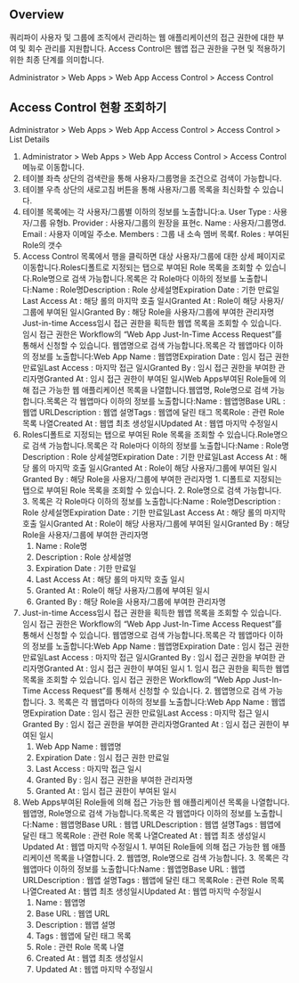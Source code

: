 ## Overview
쿼리파이 사용자 및 그룹에 조직에서 관리하는 웹 애플리케이션의 접근 권한에 대한 부여 및 회수 관리를 지원합니다. Access Control은 웹앱 접근 권한을 구현 및 적용하기 위한 최종 단계를 의미합니다.

Administrator &gt; Web Apps &gt; Web App Access Control &gt; Access Control

## Access Control 현황 조회하기
Administrator &gt; Web Apps &gt; Web App Access Control &gt; Access Control &gt; List Details

1. Administrator > Web Apps > Web App Access Control > Access Control 메뉴로 이동합니다.
2. 테이블 좌측 상단의 검색란을 통해 사용자/그룹명을 조건으로 검색이 가능합니다.
3. 테이블 우측 상단의 새로고침 버튼을 통해 사용자/그룹 목록을 최신화할 수 있습니다.
4. 테이블 목록에는 각 사용자/그룹별 이하의 정보를 노출합니다:a. User Type : 사용자/그룹 유형b. Provider : 사용자/그룹의 원장을 표현c. Name : 사용자/그룹명d. Email : 사용자 이메일 주소e. Members : 그룹 내 소속 멤버 목록f. Roles : 부여된 Role의 갯수
5. Access Control 목록에서 행을 클릭하면 대상 사용자/그룹에 대한 상세 페이지로 이동합니다.Roles디폴트로 지정되는 탭으로 부여된 Role 목록을 조회할 수 있습니다.Role명으로 검색 가능합니다.목록은 각 Role마다 이하의 정보를 노출합니다:Name : Role명Description : Role 상세설명Expiration Date : 기한 만료일Last Access At : 해당 롤의 마지막 호출 일시Granted At : Role이 해당 사용자/그룹에 부여된 일시Granted By : 해당 Role을 사용자/그룹에 부여한 관리자명 Just-in-time Access임시 접근 권한을 획득한 웹앱 목록을 조회할 수 있습니다. 임시 접근 권한은 Workflow의 “Web App Just-In-Time Access Request”를 통해서 신청할 수 있습니다. 웹앱명으로 검색 가능합니다.목록은 각 웹앱마다 이하의 정보를 노출합니다:Web App Name : 웹앱명Expiration Date : 임시 접근 권한 만료일Last Access : 마지막 접근 일시Granted By : 임시 접근 권한을 부여한 관리자명Granted At : 임시 접근 권한이 부여된 일시Web Apps부여된 Role들에 의해 접근 가능한 웹 애플리케이션 목록을 나열합니다.웹앱명, Role명으로 검색 가능합니다.목록은 각 웹앱마다 이하의 정보를 노출합니다:Name : 웹앱명Base URL : 웹앱 URLDescription : 웹앱 설명Tags : 웹앱에 달린 태그 목록Role : 관련 Role 목록 나열Created At : 웹앱 최초 생성일시Updated At : 웹앱 마지막 수정일시
  1. Roles디폴트로 지정되는 탭으로 부여된 Role 목록을 조회할 수 있습니다.Role명으로 검색 가능합니다.목록은 각 Role마다 이하의 정보를 노출합니다:Name : Role명Description : Role 상세설명Expiration Date : 기한 만료일Last Access At : 해당 롤의 마지막 호출 일시Granted At : Role이 해당 사용자/그룹에 부여된 일시Granted By : 해당 Role을 사용자/그룹에 부여한 관리자명
    1. 디폴트로 지정되는 탭으로 부여된 Role 목록을 조회할 수 있습니다.
    2. Role명으로 검색 가능합니다.
    3. 목록은 각 Role마다 이하의 정보를 노출합니다:Name : Role명Description : Role 상세설명Expiration Date : 기한 만료일Last Access At : 해당 롤의 마지막 호출 일시Granted At : Role이 해당 사용자/그룹에 부여된 일시Granted By : 해당 Role을 사용자/그룹에 부여한 관리자명
      1. Name : Role명
      2. Description : Role 상세설명
      3. Expiration Date : 기한 만료일
      4. Last Access At : 해당 롤의 마지막 호출 일시
      5. Granted At : Role이 해당 사용자/그룹에 부여된 일시
      6. Granted By : 해당 Role을 사용자/그룹에 부여한 관리자명
  2. Just-in-time Access임시 접근 권한을 획득한 웹앱 목록을 조회할 수 있습니다. 임시 접근 권한은 Workflow의 “Web App Just-In-Time Access Request”를 통해서 신청할 수 있습니다. 웹앱명으로 검색 가능합니다.목록은 각 웹앱마다 이하의 정보를 노출합니다:Web App Name : 웹앱명Expiration Date : 임시 접근 권한 만료일Last Access : 마지막 접근 일시Granted By : 임시 접근 권한을 부여한 관리자명Granted At : 임시 접근 권한이 부여된 일시
    1. 임시 접근 권한을 획득한 웹앱 목록을 조회할 수 있습니다. 임시 접근 권한은 Workflow의 “Web App Just-In-Time Access Request”를 통해서 신청할 수 있습니다.
    2. 웹앱명으로 검색 가능합니다.
    3. 목록은 각 웹앱마다 이하의 정보를 노출합니다:Web App Name : 웹앱명Expiration Date : 임시 접근 권한 만료일Last Access : 마지막 접근 일시Granted By : 임시 접근 권한을 부여한 관리자명Granted At : 임시 접근 권한이 부여된 일시
      1. Web App Name : 웹앱명
      2. Expiration Date : 임시 접근 권한 만료일
      3. Last Access : 마지막 접근 일시
      4. Granted By : 임시 접근 권한을 부여한 관리자명
      5. Granted At : 임시 접근 권한이 부여된 일시
  3. Web Apps부여된 Role들에 의해 접근 가능한 웹 애플리케이션 목록을 나열합니다.웹앱명, Role명으로 검색 가능합니다.목록은 각 웹앱마다 이하의 정보를 노출합니다:Name : 웹앱명Base URL : 웹앱 URLDescription : 웹앱 설명Tags : 웹앱에 달린 태그 목록Role : 관련 Role 목록 나열Created At : 웹앱 최초 생성일시Updated At : 웹앱 마지막 수정일시
    1. 부여된 Role들에 의해 접근 가능한 웹 애플리케이션 목록을 나열합니다.
    2. 웹앱명, Role명으로 검색 가능합니다.
    3. 목록은 각 웹앱마다 이하의 정보를 노출합니다:Name : 웹앱명Base URL : 웹앱 URLDescription : 웹앱 설명Tags : 웹앱에 달린 태그 목록Role : 관련 Role 목록 나열Created At : 웹앱 최초 생성일시Updated At : 웹앱 마지막 수정일시
      1. Name : 웹앱명
      2. Base URL : 웹앱 URL
      3. Description : 웹앱 설명
      4. Tags : 웹앱에 달린 태그 목록
      5. Role : 관련 Role 목록 나열
      6. Created At : 웹앱 최초 생성일시
      7. Updated At : 웹앱 마지막 수정일시
